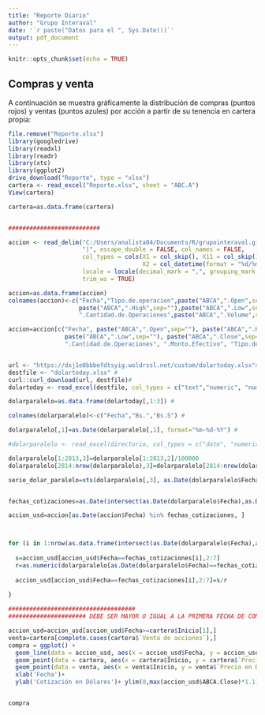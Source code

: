```yaml
---
title: "Reporte Diario"
author: "Grupo Interaval"
date: '`r paste("Datos para el ", Sys.Date())`'
output: pdf_document
---
```


```r
knitr::opts_chunk$set(echo = TRUE)
```

## Compras y venta

A continuación se muestra gráficamente la distribución de compras (puntos rojos) y ventas (puntos azules) por acción a partir de su tenencia en cartera propia:

```r

file.remove("Reporte.xlsx")
library(googledrive)
library(readxl)
library(readr)
library(xts)
library(ggplot2)
drive_download("Reporte", type = "xlsx")
cartera <- read_excel("Reporte.xlsx", sheet = "ABC.A")
View(cartera)

cartera=as.data.frame(cartera)


##########################

accion <- read_delim("C:/Users/analista04/Documents/R/grupointeraval.github.io/abc.a.txt", 
                     "|", escape_double = FALSE, col_names = FALSE, 
                     col_types = cols(X1 = col_skip(), X11 = col_skip(), 
                                      X2 = col_datetime(format = "%d/%m/%Y ")), 
                     locale = locale(decimal_mark = ",", grouping_mark = "."), 
                     trim_ws = TRUE)

accion=as.data.frame(accion)
colnames(accion)<-c("Fecha","Tipo.de.operacion",paste("ABCA",".Open",sep=""),paste("ABCA",".Close",sep=""),
                    paste("ABCA",".High",sep=""),paste("ABCA",".Low",sep=""),
                    ".Cantidad.de.Operaciones",paste("ABCA",".Volume",sep=""),".Monto.Efectivo")

accion=accion[c("Fecha", paste("ABCA",".Open",sep=""), paste("ABCA",".High",sep=""), 
                paste("ABCA",".Low",sep=""), paste("ABCA",".Close",sep=""), paste("ABCA",".Volume",sep=""), 
                ".Cantidad.de.Operaciones", ".Monto.Efectivo", "Tipo.de.operacion") ]


url <- "https://dxj1e0bbbefdtsyig.woldrssl.net/custom/dolartoday.xlsx"#
destfile <- "dolartoday.xlsx" #
curl::curl_download(url, destfile)#
dolartoday <- read_excel(destfile, col_types = c("text","numeric", "numeric", "text", "numeric","numeric"))#

dolarparalelo=as.data.frame(dolartoday[,1:3]) #

colnames(dolarparalelo)<-c("Fecha","Bs.","Bs.S") #

dolarparalelo[,1]=as.Date(dolarparalelo[,1], format="%m-%d-%Y") #

#dolarparalelo <- read_excel(directorio, col_types = c("date", "numeric", "numeric"))

dolarparalelo[1:2813,3]=dolarparalelo[1:2813,2]/100000
dolarparalelo[2814:nrow(dolarparalelo),3]=dolarparalelo[2814:nrow(dolarparalelo),2]

serie_dolar_paralelo=xts(dolarparalelo[,3], as.Date(dolarparalelo$Fecha))


fechas_cotizaciones=as.Date(intersect(as.Date(dolarparalelo$Fecha),as.Date(accion$Fecha)))

accion_usd=accion[as.Date(accion$Fecha) %in% fechas_cotizaciones, ]



for (i in 1:nrow(as.data.frame(intersect(as.Date(dolarparalelo$Fecha),as.Date(accion$Fecha))))) {
  
  s=accion_usd[accion_usd$Fecha==fechas_cotizaciones[i],2:7]
  r=as.numeric(dolarparalelo[as.Date(dolarparalelo$Fecha)==fechas_cotizaciones[i],2])
  
  accion_usd[accion_usd$Fecha==fechas_cotizaciones[i],2:7]=s/r
  
}

####################################
###################### DEBE SER MAYOR O IGUAL A LA PRIMERA FECHA DE COMPRA

accion_usd=accion_usd[accion_usd$Fecha>=cartera$Inicio[1],]
venta=cartera[complete.cases(cartera$`Venta de acciones`),]
compra = ggplot() + 
  geom_line(data = accion_usd, aes(x = accion_usd$Fecha, y = accion_usd$ABCA.Close), size=0.5, color="#999999") +
  geom_point(data = cartera, aes(x = cartera$Inicio, y = cartera$`Precio en Dolares`), color = "red") +
  geom_point(data = venta, aes(x = venta$Inicio, y = venta$`Precio en Dolares`), color = "blue") +
  xlab('Fecha')+
  ylab('Cotización en Dólares')+ ylim(0,max(accion_usd$ABCA.Close)*1.1)


compra


```

